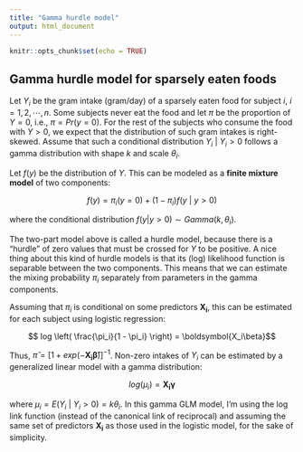 ```yaml
---
title: "Gamma hurdle model"
output: html_document
---
```


```r
knitr::opts_chunk$set(echo = TRUE)
```

## Gamma hurdle model for sparsely eaten foods

Let $Y_i$ be the gram intake (gram/day) of a sparsely eaten food for subject $i$, $i=1,2, \cdots, n$. Some subjects never eat the food and let $\pi$ be the proportion of $Y = 0$, i.e., $\pi = Pr(y = 0)$. For the rest of the subjects who consume the food with $Y > 0$, we expect that the distribution of such gram intakes is right-skewed. Assume that such a conditional distribution $Y_i \: | \: Y_i>0$ follows a gamma distribution with shape $k$ and scale $\theta_i$. 

Let $f(y)$ be the distribution of $Y$. This can be modeled as a **finite mixture model** of two components:

$$ f(y) = \pi_i (y = 0) + (1 - \pi_i) f(y \: | \: y > 0)$$

where the conditional distribution $f(y | y > 0) \sim Gamma(k, \theta_i)$.

The two-part model above is called a hurdle model, because there is a "hurdle" of zero values that must be crossed for $Y$ to be positive. A nice thing about this kind of hurdle models is that its (log) likelihood function is separable between the two components. This means that we can estimate the mixing probability $\pi_i$ separately from parameters in the gamma components.

Assuming that $\pi_i$ is conditional on some predictors $\boldsymbol{X_i}$, this can be estimated for each subject using logistic regression:

$$ log \left( \frac{\pi_i}{1 - \pi_i} \right) = \boldsymbol{X_i\beta}$$

Thus, $\hat{\pi} = [1 + exp(-\boldsymbol{X_i\hat{\beta}})]^{-1}$. Non-zero intakes of $Y_i$ can be estimated by a generalized linear model with a gamma distribution:

$$ log(\mu_i) = \boldsymbol{X_i\gamma}$$

where $\mu_i = E(Y_i \:| \: Y_i > 0) = k\theta_i$. In this gamma GLM model, I'm using the log link function (instead of the canonical link of reciprocal) and assuming the same set of predictors $\boldsymbol{X_i}$ as those used in the logistic model, for the sake of simplicity.
